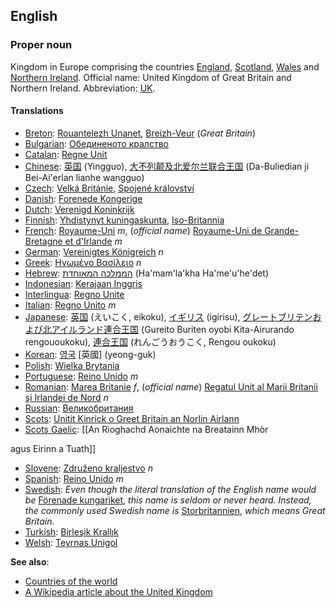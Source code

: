==English==

===Proper noun===

Kingdom in Europe comprising the countries [[England]], [[Scotland]], [[Wales]] and [[Northern Ireland]]. Official name: United Kingdom of Great Britain and Northern Ireland.  Abbreviation: [[UK]].

====Translations====

*[[Breton]]: [[Rouantelezh Unanet]], [[Breizh-Veur]] (''Great Britain'')
*[[Bulgarian]]: [[Обединеното кралство]]
*[[Catalan]]: [[Regne Unit]]
*[[Chinese]]: [[英国]] (Yingguo), [[大不列颠及北爱尔兰联合王国]] (Da-Buliedian ji Bei-Ai'erlan lianhe wangguo)
*[[Czech]]: [[Velká Británie]], [[Spojené království]]
*[[Danish]]: [[Forenede Kongerige]]
*[[Dutch]]: [[Verenigd Koninkrijk]]
*[[Finnish]]: [[Yhdistynyt kuningaskunta]], [[Iso-Britannia]]
*[[French]]: [[Royaume-Uni]] ''m'', (''official name'') [[Royaume-Uni de Grande-Bretagne et d'Irlande]] ''m''
*[[German]]: [[Vereinigtes Königreich]] ''n''
*[[Greek]]: [[Ηνωμένο Βασίλειο]] ''n''
*[[Hebrew]]: [[הממלכה המאוחדת]] (Ha'mam'la'kha Ha'me'u'he'det)
*[[Indonesian]]: [[Kerajaan Inggris]]
*[[Interlingua]]: [[Regno Unite]]
*[[Italian]]: [[Regno Unito]] ''m''
*[[Japanese]]: [[英国]] (えいこく, eikoku), [[イギリス]] (igirisu), [[グレートブリテンおよび北アイルランド連合王国]] (Gureito Buriten oyobi Kita-Airurando rengououkoku), [[連合王国]] (れんごうおうこく, Rengou oukoku)
*[[Korean]]: [[영국]] [英國] (yeong-guk)
*[[Polish]]: [[Wielka Brytania]]
*[[Portuguese]]: [[Reino Unido]] ''m''
*[[Romanian]]: [[Marea Britanie]] ''f'', (''official name'') [[Regatul Unit al Marii Britanii şi Irlandei de Nord]] ''n''
*[[Russian]]: [[Великобритания]]
*[[Scots]]: [[Unitit Kinrick o Greet Britain an Norlin Airlann]]
*[[Scottish Gaelic|Scots Gaelic]]: [[An Rìoghachd Aonaichte na Breatainn Mhòr
agus Eirinn a Tuath]]
*[[Slovene]]: [[Združeno kraljestvo]] ''n''
*[[Spanish]]: [[Reino Unido]] ''m''
*[[Swedish]]: ''Even though the literal translation of the English name would be'' [[Förenade kungariket]], ''this name is seldom or never heard. Instead, the commonly used Swedish name is'' [[Storbritannien]], ''which means Great Britain.''
*[[Turkish]]: [[Birleşik Krallık]]
*[[Welsh]]: [[Teyrnas Unigol]]

'''See also''':
*[[Countries of the world]]
*[[w:United_Kingdom|A Wikipedia article about the United Kingdom]]